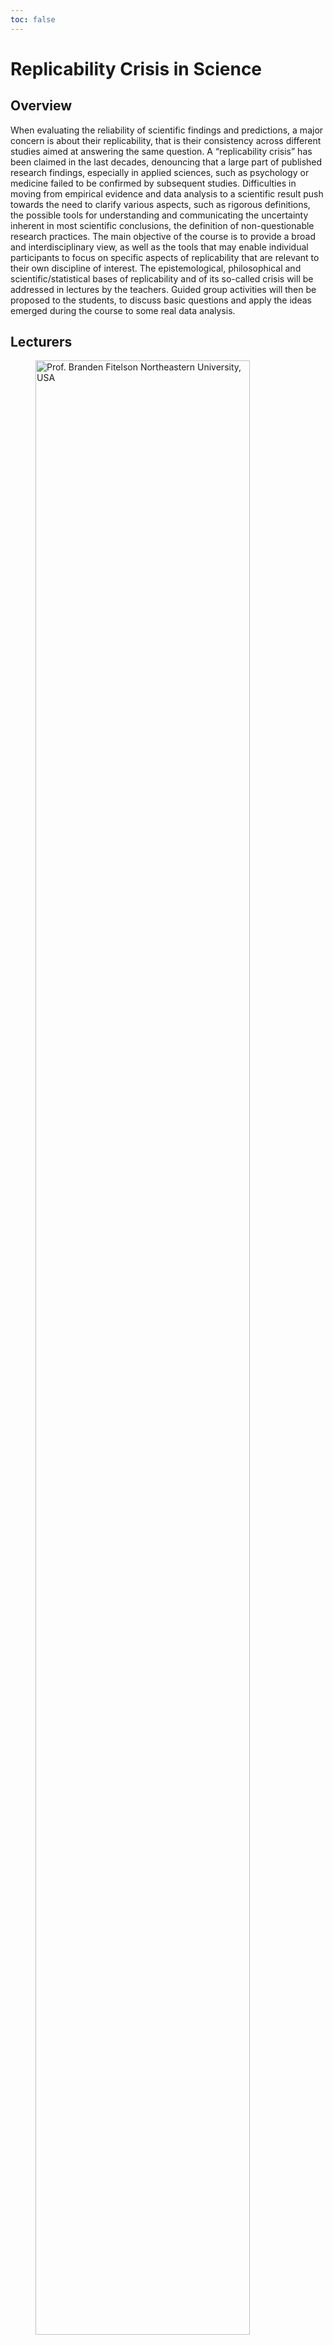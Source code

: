 ```yaml
---
toc: false
---
```


# Replicability Crisis in Science

## Overview

When evaluating the reliability of scientific findings and predictions, a major concern is about their replicability, that is their consistency across different studies aimed at answering the same question. A “replicability crisis” has been claimed in the last decades, denouncing that a large part of published research findings, especially in applied sciences, such as psychology or medicine failed to be confirmed by subsequent studies. Difficulties in moving from empirical evidence and data analysis to a scientific result push towards the need to clarify various aspects, such as rigorous definitions, the possible tools for understanding and communicating the uncertainty inherent in most scientific conclusions, the definition of non-questionable research practices. The main objective of the course is to provide a broad and interdisciplinary view, as well as the tools that may enable individual participants to focus on specific aspects of replicability that are relevant to their own discipline of interest. The epistemological, philosophical and scientific/statistical bases of replicability and of its so-called crisis will be addressed in lectures by the teachers. Guided group activities will then be proposed to the students, to discuss basic questions and apply the ideas emerged during the course to some real data analysis.

## Lecturers

<!--
- Prof. [Branden Fitelson](https://cssh.northeastern.edu/faculty/branden-fitelson/), Northeastern University, USA
- Dr. [Filippo Gambarota](https://filippogambarota.github.io), University of Padova, Italy
- Prof. [Giovanni Parmigiani](https://scholar.harvard.edu/parmigiani), Harvard University, USA
-->


::: {layout-ncol=3}

![Prof. [Branden Fitelson](https://cssh.northeastern.edu/faculty/branden-fitelson/) </br> Northeastern University, USA](files/fitelson.png){width=90%}

![Prof. [Giovanni Parmigiani](https://scholar.harvard.edu/parmigiani) </br> Harvard University, USA](files/parmigiani.jpg){width=90%}

![Dr. [Filippo Gambarota](https://filippogambarota.github.io) </br> University of Padova, Italy](files/gambarota.png){width=90%}

:::

## Program

A more detailed program will be available soon. <!-- TODO update -->

| **Day**    | **Hour**      | **Room** |
|------------|---------------|----------|
| 09/06/2025 | 09:00 - 17:00 | TBD      |
| 10/06/2025 | 09:00 - 17:00 | TBD      |
| 11/06/2025 | 09:00 - 17:00 | TDB      |

The school will take place at the [School of Psychology](https://www.psicologia.unipd.it/en/), Via Venezia, 12, 35131 Padova PD (University of Padova).

<center>
<iframe width="425" height="350" src="https://www.openstreetmap.org/export/embed.html?bbox=11.8908628821373%2C45.41036482025023%2C11.895342171192171%2C45.41200675122365&amp;layer=mapnik" style="border: 1px solid black"></iframe><br/><small><a href="https://www.openstreetmap.org/?#map=19/45.411186/11.893103">View Larger Map</a></small>
</center>

## Organizers

- [Department of Statistical Sciences](https://www.stat.unipd.it/), University of Padova
- PhD program in [Psychological Sciences](https://dottorato.psy.unipd.it/en), University of Padova

### Organizing committee

- Prof. [Emanuele Aliverti](https://emanuelealiverti.github.io/), Department of Statistical Sciences
- Prof. [Gianmarco Altoè](https://www.unipd.it/en/contatti/rubrica/?detail=Y&ruolo=1&checkout=cerca&persona=ALTOE%27&key=6A8AF57C3282433554D456917489A756), Department of Developmental Psychology and Socialization
- Dr. [Filippo Gambarota](https://emanuelealiverti.github.io/), Department of Developmental Psychology and Socialization
- Dr. [Margherita Calderan](https://dpg.unipd.it/calderan-margherita), Department of General Psychology
- Prof. [Bruno Scarpa](https://homes.stat.unipd.it/brunoscarpa/), Department of Statistical Sciences

</br>
</br>
</br>


::: {layout-ncol=3}

![](files/logo-dpss.bmp){width="40%"}

![](files/logo-stat.png){width="50%"}

![](files/logo-dpg.png){width="40%"}

:::